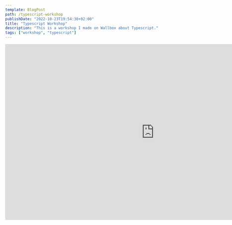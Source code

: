 ```yaml
---
template: BlogPost
path: /typescript-workshop
publishDate: "2022-10-23T19:54:30+02:00"
title: "Typescript Workshop"
description: "This is a workshop I made on Wallbox about Typescript."
tags: ["workshop", "typescript"]
---
```


<iframe
	src="https://docs.google.com/presentation/d/e/2PACX-1vR-M85kmWQlqKszMuG5sCUL-Uhs13136fPi_A4bYbUlQ6wtb8xVrla0LxfTBqfhzZ2P1FMWXBDg--Ng/embed?start=false&loop=false&delayms=3000"
	frameborder="0"
	width="960"
	height="569"
	allowfullscreen="true"
	mozallowfullscreen="true"
	webkitallowfullscreen="true"
></iframe>
